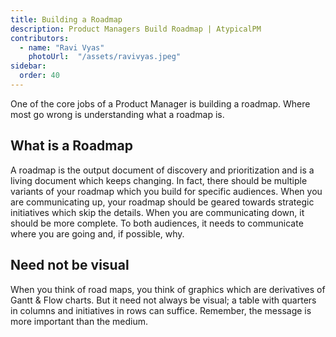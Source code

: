```yaml
---
title: Building a Roadmap
description: Product Managers Build Roadmap | AtypicalPM
contributors:
  - name: "Ravi Vyas"
    photoUrl:  "/assets/ravivyas.jpeg"
sidebar:
  order: 40
---
```


One of the core jobs of a Product Manager is building a roadmap. Where most go wrong is understanding what a roadmap is.

## What is a Roadmap

A roadmap is the output document of discovery and prioritization and is a living document which keeps changing. In fact, there should be multiple variants of your roadmap which you build for specific audiences. When you are communicating up, your roadmap should be geared towards strategic initiatives which skip the details. When you are communicating down, it should be more complete. To both audiences, it needs to communicate where you are going and, if possible, why.

## Need not be visual

When you think of road maps, you think of graphics which are derivatives of Gantt & Flow charts. But it need not always be visual; a table with quarters in columns and initiatives in rows can suffice. Remember, the message is more important than the medium.

<Bio contributors={frontmatter.contributors} />